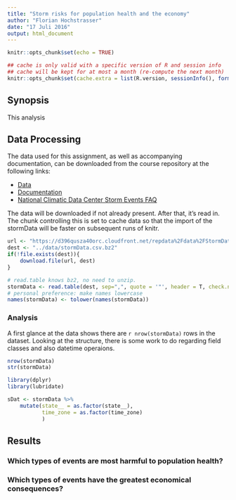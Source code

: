 ```yaml
---
title: "Storm risks for population health and the economy"
author: "Florian Hochstrasser"
date: "17 Juli 2016"
output: html_document
---
```


```r
knitr::opts_chunk$set(echo = TRUE)

## cache is only valid with a specific version of R and session info
## cache will be kept for at most a month (re-compute the next month)
knitr::opts_chunk$set(cache.extra = list(R.version, sessionInfo(), format(Sys.Date(), '%Y-%m')))
```


## Synopsis
This analysis


## Data Processing

The data used for this assignment, as well as accompanying documentation, can be downloaded from the course repository at the following links:

* [Data](https://d396qusza40orc.cloudfront.net/repdata%2Fdata%2FStormData.csv.bz2)
* [Documentation](https://d396qusza40orc.cloudfront.net/repdata%2Fpeer2_doc%2Fpd01016005curr.pdf)
* [National Climatic Data Center Storm Events FAQ](https://d396qusza40orc.cloudfront.net/repdata%2Fpeer2_doc%2FNCDC%20Storm%20Events-FAQ%20Page.pdf)

The data will be downloaded if not already present. After that, it's read in. The chunk controlling this is set to cache data so that the import of the stormData will be faster on subsequent runs of knitr.

```r
url <- "https://d396qusza40orc.cloudfront.net/repdata%2Fdata%2FStormData.csv.bz2"
dest <- "../data/stormData.csv.bz2"
if(!file.exists(dest)){
    download.file(url, dest)
}

# read.table knows bz2, no need to unzip.
stormData <- read.table(dest, sep=",", quote = '"', header = T, check.names = T, stringsAsFactors = F)
# personal preference: make names lowercase
names(stormData) <- tolower(names(stormData))
```

### Analysis
A first glance at the data shows there are `r nrow(stormData)` rows in the dataset. Looking at the structure, there is some work to do regarding field classes and also datetime operaions.
```r
nrow(stormData)
str(stormData)
```

```r
library(dplyr)
library(lubridate)
```

```r
sDat <- stormData %>%
    mutate(state__ = as.factor(state__),
           time_zone = as.factor(time_zone)
           )
```

## Results

### Which types of events are most harmful to population health?

### Which types of events have the greatest economical consequences?

